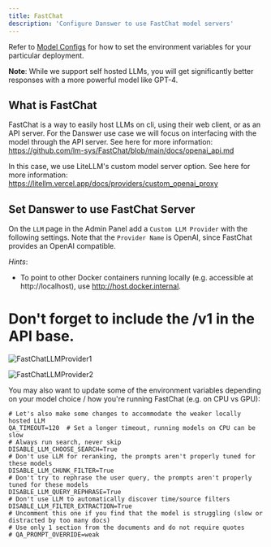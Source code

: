 ```yaml
---
title: FastChat
description: 'Configure Danswer to use FastChat model servers'
---
```


Refer to [Model Configs](https://docs.danswer.dev/gen_ai_configs/overview#model-configs) for how to set the
environment variables for your particular deployment.

**Note**: While we support self hosted LLMs, you will get significantly better responses with a more powerful
model like GPT-4.

## What is FastChat
FastChat is a way to easily host LLMs on cli, using their web client, or as an API server. For the Danswer use
case we will focus on interfacing with the model through the API server. See here for more information:
https://github.com/lm-sys/FastChat/blob/main/docs/openai_api.md

In this case, we use LiteLLM's custom model server option. See here for more information:
https://litellm.vercel.app/docs/providers/custom_openai_proxy

## Set Danswer to use FastChat Server

On the `LLM` page in the Admin Panel add a `Custom LLM Provider` with the following settings. 
Note that the `Provider Name` is OpenAI, since FastChat provides an OpenAI compatible.

*Hints*: 
- To point to other Docker containers running locally (e.g. accessible at http://localhost), 
use http://host.docker.internal.
# Don't forget to include the /v1 in the API base.


![FastChatLLMProvider1](/images/gen_ai/FastChatLLMProvider1.png)

![FastChatLLMProvider2](/images/gen_ai/FastChatLLMProvider2.png)

You may also want to update some of the environment variables depending on your model choice / how 
you're running FastChat (e.g. on CPU vs GPU):
```
# Let's also make some changes to accommodate the weaker locally hosted LLM
QA_TIMEOUT=120  # Set a longer timeout, running models on CPU can be slow
# Always run search, never skip
DISABLE_LLM_CHOOSE_SEARCH=True
# Don't use LLM for reranking, the prompts aren't properly tuned for these models
DISABLE_LLM_CHUNK_FILTER=True
# Don't try to rephrase the user query, the prompts aren't properly tuned for these models
DISABLE_LLM_QUERY_REPHRASE=True
# Don't use LLM to automatically discover time/source filters
DISABLE_LLM_FILTER_EXTRACTION=True
# Uncomment this one if you find that the model is struggling (slow or distracted by too many docs)
# Use only 1 section from the documents and do not require quotes
# QA_PROMPT_OVERRIDE=weak
```
